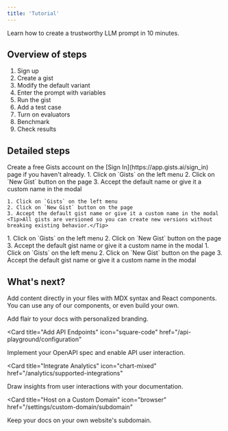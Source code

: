 ```yaml
---
title: 'Tutorial'
---
```


Learn how to create a trustworthy LLM prompt in 10 minutes. 

## Overview of steps
1. Sign up
1. Create a gist
1. Modify the default variant
1. Enter the prompt with variables
1. Run the gist
1. Add a test case
1. Turn on evaluators
1. Benchmark
1. Check results

## Detailed steps

<AccordionGroup>
  <Accordion title="1. Sign In" defaultOpen>
    Create a free Gists account on the [Sign In](https://app.gists.ai/sign_in) page if you haven't already.
  </Accordion>
  <Accordion title="2. Create a gist" defaultOpen>
    1. Click on `Gists` on the left menu
    2. Click on `New Gist` button on the page
    3. Accept the default name or give it a custom name in the modal
  </Accordion>
  <Accordion title="3. Modify the default variant" defaultOpen>
    
    1. Click on `Gists` on the left menu
    2. Click on `New Gist` button on the page
    3. Accept the default gist name or give it a custom name in the modal
    <Tip>All gists are versioned so you can create new versions without breaking existing behavior.</Tip>
  </Accordion>
  <Accordion title="4. Create a gist" defaultOpen>
    1. Click on `Gists` on the left menu
    2. Click on `New Gist` button on the page
    3. Accept the default gist name or give it a custom name in the modal
  </Accordion>
  <Accordion title="5. Create a gist" defaultOpen>
    1. Click on `Gists` on the left menu
    2. Click on `New Gist` button on the page
    3. Accept the default gist name or give it a custom name in the modal
  </Accordion>
</AccordionGroup>

## What's next?

Add content directly in your files with MDX syntax and React components. You can use any of our components, or even build your own.

<CardGroup>

<Card title="Style Your Docs" icon="paintbrush" href="/settings/global">
  Add flair to your docs with personalized branding.
</Card>

<Card
  title="Add API Endpoints"
  icon="square-code"
  href="/api-playground/configuration"
>
  Implement your OpenAPI spec and enable API user interaction.
</Card>

<Card
  title="Integrate Analytics"
  icon="chart-mixed"
  href="/analytics/supported-integrations"
>
  Draw insights from user interactions with your documentation.
</Card>

<Card
  title="Host on a Custom Domain"
  icon="browser"
  href="/settings/custom-domain/subdomain"
>
  Keep your docs on your own website's subdomain.
</Card>

</CardGroup>
